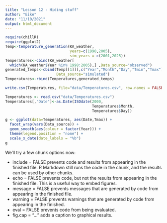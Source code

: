 ```yaml
---
title: "Lesson 12 - Hiding stuff"
author: "Eike"
date: "11/10/2021"
output: html_document
---
```


```r
require(chillR)
require(ggplot2)
Temp<-temperature_generation(KA_weather,
                             years=c(1998,2005),
                             sim_years = c(2001,2025))
Temperatures<-cbind(KA_weather[
  which(KA_weather$Year %in% 1998:2005),] ,Data_source="observed")
generated_temps<-cbind(Temp[[1]][,c("Year","Month","Day","Tmin","Tmax")],
                       Data_source="simulated")
Temperatures<-rbind(Temperatures,generated_temps)

write.csv(Temperatures, file="data/Temperatures.csv", row.names = FALSE)

Temperatures <- read.csv("data/Temperatures.csv")
Temperatures[,"Date"]<-as.Date(ISOdate(2000,
                                       Temperatures$Month,
                                       Temperatures$Day))

g <- ggplot(data=Temperatures, aes(Date,Tmax)) +
  facet_wrap(vars(Data_source)) +
  geom_smooth(aes(colour = factor(Year))) +
  theme(legend.position = "none") +
  scale_x_date(date_labels = "%b")
g

```




We'll try a few chunk options now:

* include = FALSE prevents code and results from appearing in the finished file. R Markdown still runs the code in the chunk, and the results can be used by other chunks.
* echo = FALSE prevents code, but not the results from appearing in the finished file. This is a useful way to embed figures.
* message = FALSE prevents messages that are generated by code from appearing in the finished file.
* warning = FALSE prevents warnings that are generated by code from appearing in the finished.
* eval = FALSE prevents code from being evaluated.
* fig.cap = "..." adds a caption to graphical results.

